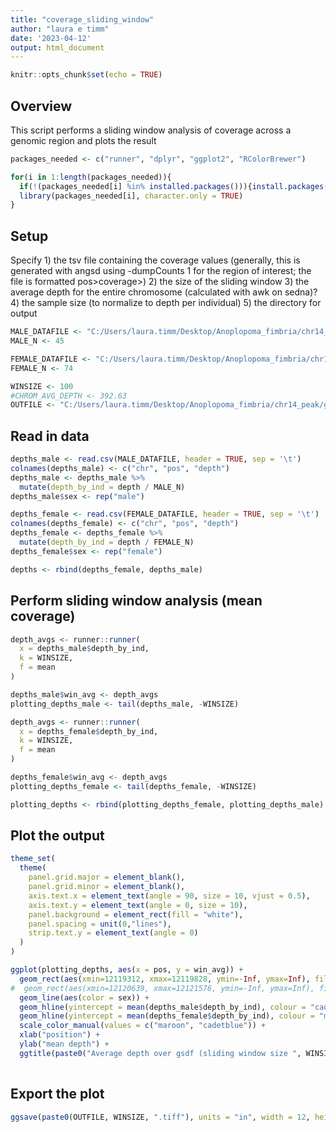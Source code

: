 ---
title: "coverage_sliding_window"
author: "laura e timm"
date: '2023-04-12'
output: html_document
---

```{r setup, include=FALSE}
knitr::opts_chunk$set(echo = TRUE)
```

## Overview

This script performs a sliding window analysis of coverage across a genomic region and plots the result

```{r load_libraries}
packages_needed <- c("runner", "dplyr", "ggplot2", "RColorBrewer")

for(i in 1:length(packages_needed)){
  if(!(packages_needed[i] %in% installed.packages())){install.packages(packages_needed[i])}
  library(packages_needed[i], character.only = TRUE)
}
```

## Setup

Specify 1) the tsv file containing the coverage values (generally, this is generated with angsd using -dumpCounts 1 for the region of interest; the file is formatted <chr>\t\<pos\>\t\<coverage\>) 2) the size of the sliding window 3) the average depth for the entire chromosome (calculated with awk on sedna)? 4) the sample size (to normalize to depth per individual) 5) the directory for output

```{r project_setup}

MALE_DATAFILE <- "C:/Users/laura.timm/Desktop/Anoplopoma_fimbria/chr14_peak/gsdf_depths_male_nofilter.txt"
MALE_N <- 45

FEMALE_DATAFILE <- "C:/Users/laura.timm/Desktop/Anoplopoma_fimbria/chr14_peak/gsdf_depths_female_nofilter.txt"
FEMALE_N <- 74

WINSIZE <- 100
#CHROM_AVG_DEPTH <- 392.63
OUTFILE <- "C:/Users/laura.timm/Desktop/Anoplopoma_fimbria/chr14_peak/gsdf_depths_bysex_nofilter_sliding-window"

```

## Read in data

```{r prepare_data}

depths_male <- read.csv(MALE_DATAFILE, header = TRUE, sep = '\t')
colnames(depths_male) <- c("chr", "pos", "depth")
depths_male <- depths_male %>%
  mutate(depth_by_ind = depth / MALE_N)
depths_male$sex <- rep("male")

depths_female <- read.csv(FEMALE_DATAFILE, header = TRUE, sep = '\t')
colnames(depths_female) <- c("chr", "pos", "depth")
depths_female <- depths_female %>%
  mutate(depth_by_ind = depth / FEMALE_N)
depths_female$sex <- rep("female")

depths <- rbind(depths_female, depths_male)

```

## Perform sliding window analysis (mean coverage)

```{r sliding_window}

depth_avgs <- runner::runner(
  x = depths_male$depth_by_ind,
  k = WINSIZE,
  f = mean
)

depths_male$win_avg <- depth_avgs
plotting_depths_male <- tail(depths_male, -WINSIZE)

depth_avgs <- runner::runner(
  x = depths_female$depth_by_ind,
  k = WINSIZE,
  f = mean
)

depths_female$win_avg <- depth_avgs
plotting_depths_female <- tail(depths_female, -WINSIZE)

plotting_depths <- rbind(plotting_depths_female, plotting_depths_male)

```

## Plot the output

```{r plotting}

theme_set(
  theme( 
    panel.grid.major = element_blank(),
    panel.grid.minor = element_blank(),
    axis.text.x = element_text(angle = 90, size = 10, vjust = 0.5),
    axis.text.y = element_text(angle = 0, size = 10),
    panel.background = element_rect(fill = "white"), 
    panel.spacing = unit(0,"lines"),
    strip.text.y = element_text(angle = 0) 
  )
)

ggplot(plotting_depths, aes(x = pos, y = win_avg)) +
  geom_rect(aes(xmin=12119312, xmax=12119828, ymin=-Inf, ymax=Inf), fill = "gray88") +
#  geom_rect(aes(xmin=12120639, xmax=12121576, ymin=-Inf, ymax=Inf), fill = "gray88") +
  geom_line(aes(color = sex)) +
  geom_hline(yintercept = mean(depths_male$depth_by_ind), colour = "cadetblue") +
  geom_hline(yintercept = mean(depths_female$depth_by_ind), colour = "maroon") +
  scale_color_manual(values = c("maroon", "cadetblue")) +
  xlab("position") +
  ylab("mean depth") +
  ggtitle(paste0("Average depth over gsdf (sliding window size ", WINSIZE, ")"))
  
```

## Export the plot

```{r save_plot}

ggsave(paste0(OUTFILE, WINSIZE, ".tiff"), units = "in", width = 12, height = 6, compression = "lzw", dpi = 300)

```
